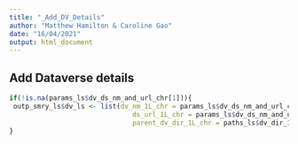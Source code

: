 ---
title: "_Add_DV_Details"
author: "Matthew Hamilton & Caroline Gao"
date: "16/04/2021"
output: html_document
---

## Add Dataverse details

```{r }
if(!is.na(params_ls$dv_ds_nm_and_url_chr[1])){
 outp_smry_ls$dv_ls <- list(dv_nm_1L_chr = params_ls$dv_ds_nm_and_url_chr[1],
                               ds_url_1L_chr = params_ls$dv_ds_nm_and_url_chr[2], 
                               parent_dv_dir_1L_chr = paths_ls$dv_dir_1L_chr) 
}

```